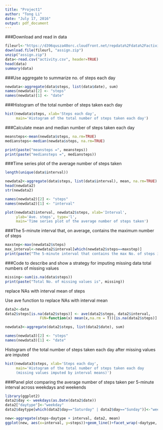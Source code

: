 ```yaml
---
title: "Project1"
author: "Tong Li"
date: "July 17, 2016"
output: pdf_document
---
```


###Download and read in data
```r
fileurl<-"https://d396qusza40orc.cloudfront.net/repdata%2Fdata%2Factivity.zip"
download.file(fileurl, "assign.zip")
unzip("assign.zip")
data<-read.csv("activity.csv", header=TRUE)
head(data)
summary(data)
```

###Use aggregate to summarize no. of steps each day
```r
newdata<-aggregate(data$steps, list(data$date), sum)
names(newdata)[2] <- "steps"
names(newdata)[1] <- "date"
```

###Histogram of the total number of steps taken each day
```r
hist(newdata$steps, xlab='Steps each day', 
     main='Histogram of the total number of steps taken each day')
```

###Calculate mean and median number of steps taken each day
```r
meansteps<-mean(newdata$steps, na.rm=TRUE)
mediansteps<-median(newdata$steps, na.rm=TRUE)

print(paste("meansteps =", meansteps))
print(paste("mediansteps =", mediansteps))
```

###Time series plot of the average number of steps taken
```r
length(unique(data$interval))

newdata2<-aggregate(data$steps, list(data$interval), mean, na.rm=TRUE)
head(newdata2)
str(newdata2)

names(newdata2)[2] <- "steps"
names(newdata2)[1] <- "interval"

plot(newdata2$interval, newdata2$steps, xlab='Interval', 
     ylab='Ave. steps', type='l',
     main='Time series plot of the average number of steps taken')
```

###The 5-minute interval that, on average, contains the maximum number of steps
```r
maxstep<-max(newdata2$steps)
max_interval<-newdata2$interval[which(newdata2$steps==maxstep)]
print(paste("The 5-minute interval that contains the max No. of steps is", max_interval))
```

###Code to describe and show a strategy for imputing missing data
total numbers of missing values
```r
missing<-sum(is.na(data$steps))
print(paste("Total No. of missing values is", missing))
```

replace NAs with interval mean of steps 

Use ave function to replace NAs with interval mean
```r
data2<-data
data2$steps[is.na(data2$steps)] <- ave(data2$steps, data2$interval, 
                FUN=function(x) mean(x,na.rm = T))[is.na(data2$steps)] 

newdata3<-aggregate(data2$steps, list(data2$date), sum)

names(newdata3)[2] <- "steps"
names(newdata3)[1] <- "date"
```

Histogram of the total number of steps taken each day after missing values are imputed
```r
hist(newdata3$steps, xlab='Steps each day', 
     main='Histogram of the total number of steps taken each day 
     (missing values imputed by interval means)')
```

###Panel plot comparing the average number of steps taken per 5-minute interval across weekdays and weekends
```r
library(ggplot2)
data2$day <- weekdays(as.Date(data2$date))
data2["daytype"]<-"weekday"
data2$daytype[which(data2$day=="Saturday" | data2$day=="Sunday")]<-"weekend"

new<-aggregate(steps~daytype + interval, data2, mean)
ggplot(new, aes(x=interval, y=steps))+geom_line()+facet_wrap(~daytype, nrow=2)
```
